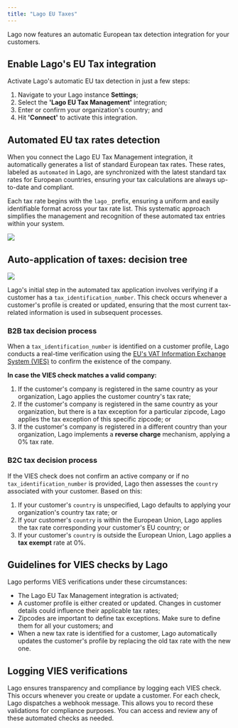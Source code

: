 ```yaml
---
title: "Lago EU Taxes"
---
```


Lago now features an automatic European tax detection integration for your customers.

## Enable Lago's EU Tax integration
Activate Lago's automatic EU tax detection in just a few steps:

1. Navigate to your Lago instance **Settings**;
2. Select the **'Lago EU Tax Management'** integration;
3. Enter or confirm your organization's country; and
4. Hit **'Connect'** to activate this integration.

## Automated EU tax rates detection
When you connect the Lago EU Tax Management integration, it automatically generates a list of standard European tax rates. 
These rates, labeled as `automated` in Lago, are synchronized with the latest standard tax rates for European countries, 
ensuring your tax calculations are always up-to-date and compliant.

Each tax rate begins with the `lago_` prefix, ensuring a uniform and easily identifiable format across your tax rate list.
This systematic approach simplifies the management and recognition of these automated tax entries within your system.

<Frame caption="Automated tax rates">
    <img src="/integrations/images/automated-tax-rates.png" />
</Frame>

## Auto-application of taxes: decision tree

<Frame caption="Automated tax rates">
    <img src="/integrations/images/lago-eu-taxes-decision-tree.jpg" />
</Frame>

Lago's initial step in the automated tax application involves verifying if a customer has a `tax_identification_number`.
This check occurs whenever a customer's profile is created or updated, ensuring that the most current tax-related information 
is used in subsequent processes.

### B2B tax decision process
When a `tax_identification_number` is identified on a customer profile, Lago conducts a real-time verification 
using the [EU's VAT Information Exchange System (VIES)](https://ec.europa.eu/taxation_customs/vies/#/vat-validation) to 
confirm the existence of the company. 

**In case the VIES check matches a valid company:**

1. If the customer's company is registered in the same country as your organization, Lago applies the customer 
country's tax rate;
2. If the customer's company is registered in the same country as your organization, but there is a tax exception for a particular zipcode, Lago applies the tax exception of this specific zipcode; or
3. If the customer's company is registered in a different country than your organization, Lago implements a 
**reverse charge** mechanism, applying a 0% tax rate.

### B2C tax decision process
If the VIES check does not confirm an active company or if no `tax_identification_number` is provided, 
Lago then assesses the `country` associated with your customer. Based on this:

1. If your customer's `country` is unspecified, Lago defaults to applying your organization's country tax rate; or
2. If your customer's `country` is within the European Union, Lago applies the tax rate corresponding your customer's EU country; or
3. If your customer's `country` is outside the European Union, Lago applies a **tax exempt** rate at 0%.


## Guidelines for VIES checks by Lago
Lago performs VIES verifications under these circumstances:

- The Lago EU Tax Management integration is activated;
- A customer profile is either created or updated. Changes in customer details could influence their applicable tax rates;
- Zipcodes are important to define tax exceptions. Make sure to define them for all your customers; and
- When a new tax rate is identified for a customer, Lago automatically updates the customer's profile by replacing the old tax rate with the new one.

## Logging VIES verifications
Lago ensures transparency and compliance by logging each VIES check. This occurs whenever you create or update a customer. 
For each check, Lago dispatches a webhook message. This allows you to record these validations for compliance purposes. 
You can access and review any of these automated checks as needed.